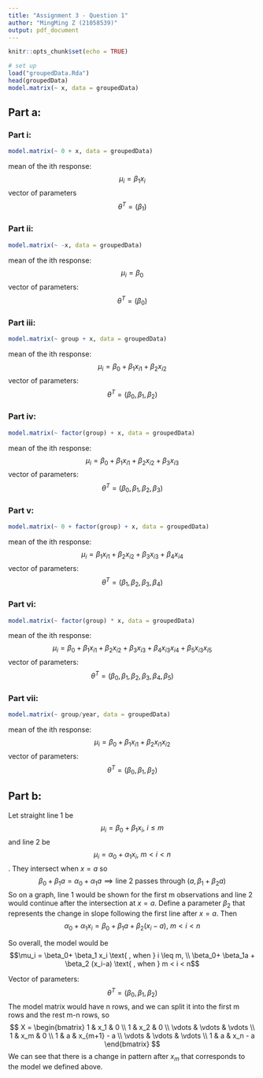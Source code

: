 ```yaml
---
title: "Assignment 3 - Question 1"
author: "MingMing Z (21058539)"
output: pdf_document
---
```


```r
knitr::opts_chunk$set(echo = TRUE)
```

```r
# set up
load("groupedData.Rda")
head(groupedData)
model.matrix(~ x, data = groupedData)
```

## Part a:

### Part i:

```r
model.matrix(~ 0 + x, data = groupedData)
```
mean of the ith response:
$$ \mu_i = \beta_1 x_i$$
vector of parameters
$$ \theta^T = (\beta_1)$$

### Part ii:

```r
model.matrix(~ -x, data = groupedData)
```

mean of the ith response:
$$ \mu_i = \beta_0$$
vector of parameters:
$$ \theta^T = (\beta_0)$$

### Part iii:

```r
model.matrix(~ group + x, data = groupedData)
```

mean of the ith response:
$$ \mu_i = \beta_0+\beta_1 x_{i1}+\beta_2 x_{i2}$$
vector of parameters:
$$ \theta^T = (\beta_0, \beta_1, \beta_2)$$

### Part iv:
```r
model.matrix(~ factor(group) + x, data = groupedData)
```

mean of the ith response:
$$ \mu_i = \beta_0+\beta_1 x_{i1}+\beta_2 x_{i2}+\beta_3 x_{i3}$$
vector of parameters:
$$ \theta^T = (\beta_0, \beta_1, \beta_2, \beta_3)$$

### Part v:

```r
model.matrix(~ 0 + factor(group) + x, data = groupedData)
```
mean of the ith response:
$$ \mu_i = \beta_1 x_{i1}+\beta_2 x_{i2}+\beta_3 x_{i3}+\beta_4 x_{i4}$$
vector of parameters:
$$ \theta^T = (\beta_1, \beta_2, \beta_3, \beta_4)$$

### Part vi:

```r
model.matrix(~ factor(group) * x, data = groupedData)
```
mean of the ith response:
$$ \mu_i = \beta_0 + \beta_1 x_{i1}+\beta_2 x_{i2}+\beta_3 x_{i3}+\beta_4 x_{i3}x_{i4} + \beta_5 x_{i3}x_{i5}$$
vector of parameters:
$$ \theta^T = (\beta_0, \beta_1, \beta_2, \beta_3, \beta_4, \beta_5)$$

### Part vii:

```r
model.matrix(~ group/year, data = groupedData)
```

mean of the ith response:
$$ \mu_i = \beta_0+\beta_1 x_{i1}+\beta_2 x_{i1}x_{i2}$$
vector of parameters:
$$ \theta^T = (\beta_0, \beta_1, \beta_2)$$
\newpage

## Part b:

Let straight line 1 be $$\mu_i = \beta_0+ \beta_1 x_i, \ i \leq m$$ and line 2 be $$\mu_i = \alpha_0+ \alpha_1 x_i, \ m< i<n$$.
They intersect when $x=a$ so $$\beta_0+ \beta_1 a = \alpha_0+ \alpha_1 a \implies \text{line 2 passes through }(a, \beta_1+\beta_2a)$$
So on a graph, line 1 would be shown for the first m observations and line 2 would continue after the intersection at $x=a$. Define a parameter $\beta_2$ that represents the change in slope following the first line after $x=a$. Then $$\alpha_0+ \alpha_1 x_i = \beta_0+ \beta_1a + \beta_2 (x_i-a), \ m<i<n$$

So overall, the model would be $$\mu_i = \beta_0+ \beta_1 x_i \text{ , when } i \leq m, \\ \beta_0+ \beta_1a + \beta_2 (x_i-a) \text{ , when } m < i < n$$

Vector of parameters:
$$ \theta^T = (\beta_0, \beta_1, \beta_2)$$
The model matrix would have n rows, and we can split it into the first m rows and the rest m-n rows, so
$$
X =
\begin{bmatrix}
1 & x_1 & 0 \\
1 & x_2 & 0 \\
\vdots & \vdots & \vdots \\
1 & x_m & 0 \\
1 & a & x_{m+1} - a \\
\vdots & \vdots & \vdots \\
1 & a & x_n - a
\end{bmatrix}
$$
We can see that there is a change in pattern after $x_m$ that corresponds to the model we defined above.
